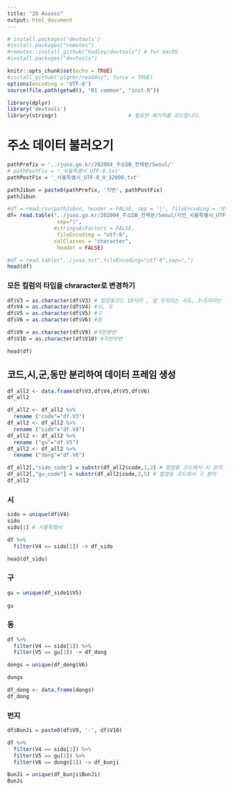 ```yaml
---
title: "20 Assess"
output: html_document
---
```


```r
# install.packages('devtools')
#install.packages("remotes")
#remotes::install_github("hadley/devtools") # for macOS
#install.packages("devtools")
```

```r
knitr::opts_chunk$set(echo = TRUE)
#install_github("plgrmr/readAny", force = TRUE)
options(encoding = 'UTF-8')
source(file.path(getwd(), "01 common", "init.R"))
```

```r
library(dplyr)
library('devtools')
library(stringr)                       # 필요한 패키지를 로드합니다.
```

# 주소 데이터 불러오기

```r
pathPrefix = '../juso.go.kr/202004_주소DB_전체분/Seoul/'
# pathPostFix = '_서울특별시_UTF-8.txt'
pathPostFix = '_서울특별시_UTF-8_0_32000.txt'

pathJibun = paste0(pathPrefix, '지번', pathPostFix)
pathJibun

#df = read.csv(pathJibun, header = FALSE, sep = '|', fileEncoding = 'UTF-8')
df= read.table("../juso.go.kr/202004_주소DB_전체분/Seoul/지번_서울특별시_UTF-8_0_32000.txt",
                sep="|",
               #stringsAsFactors = FALSE,
                fileEncoding = "utf-8",
               colClasses = "character",
                header = FALSE)

#df = read.table("../juso.txt",fileEncoding="utf-8",sep=",")
head(df)
```
### 모든 컬럼의 타입을 chraracter로 변경하기
```r
df$V3 = as.character(df$V3) # 법정동코드 10자리 , 앞 두자리는 시도, 3~5자리는 구
df$V4 = as.character(df$V4) #시, 도
df$V5 = as.character(df$V5) #구
df$V6 = as.character(df$V6) #동

df$V9 = as.character(df$V9) #지번본번
df$V10 = as.character(df$V10) #지번부번

head(df)
```

## 코드,시,군,동만 분리하여 데이터 프레임 생성

```r
df_all2 <- data.frame(df$V3,df$V4,df$V5,df$V6)
df_all2
```

```r
df_all2 <- df_all2 %>%
  rename ("code"="df.V3")
df_all2 <- df_all2 %>%
  rename ("sido"="df.V4")
df_all2 <- df_all2 %>%
  rename ("gu"="df.V5")
df_all2 <- df_all2 %>%
  rename ("dong"="df.V6")
```

```r
df_all2[,"sido_code"] = substr(df_all2$code,1,2) # 법정동 코드에서 시 분리
df_all2[,"gu_code"] = substr(df_all2$code,3,5) # 법정동 코드에서 구 분리
df_all2
```


### 시
```r
sido = unique(df$V4)
sido
sido[1] # 서울특별시 

df %>%
  filter(V4 == sido[1]) -> df_sido

head(df_sido)
```


### 구
```r
gu = unique(df_sido1$V5)
  
gu
```
### 동
```r
df %>%
  filter(V4 == sido[1]) %>% 
  filter(V5 == gu[1]) -> df_dong

dongs = unique(df_dong$V6)

dongs

df_dong <- data.frame(dongs)
df_dong
```

### 번지

```r

df$BunJi = paste0(df$V9, '-', df$V10)

df %>%
  filter(V4 == sido[1]) %>% 
  filter(V5 == gu[1]) %>% 
  filter(V6 == dongs[1]) -> df_bunji

BunJi = unique(df_bunji$BunJi)
BunJi

```

